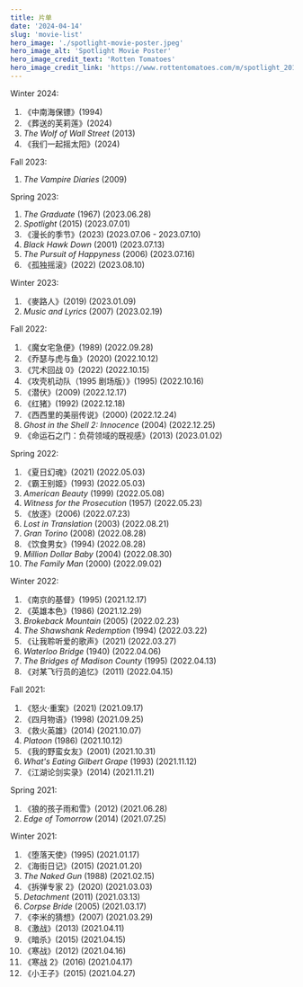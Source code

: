 ```yaml
---
title: 片单
date: '2024-04-14'
slug: 'movie-list'
hero_image: './spotlight-movie-poster.jpeg'
hero_image_alt: 'Spotlight Movie Poster'
hero_image_credit_text: 'Rotten Tomatoes'
hero_image_credit_link: 'https://www.rottentomatoes.com/m/spotlight_2015'
---
```


Winter 2024:

1. 《中南海保镖》(1994)
2. 《葬送的芙莉莲》(2024)
3. _The Wolf of Wall Street_ (2013)
4. 《我们一起摇太阳》(2024)

Fall 2023:

1. _The Vampire Diaries_ (2009)

Spring 2023:

1. _The Graduate_ (1967)
   (2023.06.28)
2. _Spotlight_ (2015)
   (2023.07.01)
3. 《漫长的季节》(2023)
   (2023.07.06 - 2023.07.10)
4. _Black Hawk Down_ (2001)
   (2023.07.13)
5. _The Pursuit of Happyness_ (2006)
   (2023.07.16)
6. 《孤独摇滚》(2022)
   (2023.08.10)

Winter 2023:

1. 《麥路人》(2019)
   (2023.01.09)
2. _Music and Lyrics_ (2007)
   (2023.02.19)

Fall 2022:

1. 《魔女宅急便》(1989)
   (2022.09.28)
2. 《乔瑟与虎与鱼》(2020)
   (2022.10.12)
3. 《咒术回战 0》(2022)
   (2022.10.15)
4. 《攻壳机动队（1995 剧场版）》(1995)
   (2022.10.16)
5. 《潜伏》(2009)
   (2022.12.17)
6. 《红猪》(1992)
   (2022.12.18)
7. 《西西里的美丽传说》(2000)
   (2022.12.24)
8. _Ghost in the Shell 2: Innocence_ (2004)
   (2022.12.25)
9. 《命运石之门：负荷领域的既视感》(2013)
   (2023.01.02)

Spring 2022:

1. 《夏日幻魂》(2021)
   (2022.05.03)
2. 《霸王别姬》(1993)
   (2022.05.03)
3. _American Beauty_ (1999)
   (2022.05.08)
4. _Witness for the Prosecution_ (1957)
   (2022.05.23)
5. 《放逐》(2006)
   (2022.07.23)
6. _Lost in Translation_ (2003)
   (2022.08.21)
7. _Gran Torino_ (2008)
   (2022.08.28)
8. 《饮食男女》(1994)
   (2022.08.28)
9. _Million Dollar Baby_ (2004)
   (2022.08.30)
10. _The Family Man_ (2000)
    (2022.09.02)

Winter 2022:

1. 《南京的基督》(1995)
   (2021.12.17)
2. 《英雄本色》(1986)
   (2021.12.29)
3. _Brokeback Mountain_ (2005)
   (2022.02.23)
4. _The Shawshank Redemption_ (1994)
   (2022.03.22)
5. 《让我聆听爱的歌声》(2021)
   (2022.03.27)
6. _Waterloo Bridge_ (1940)
   (2022.04.06)
7. _The Bridges of Madison County_ (1995)
   (2022.04.13)
8. 《对某飞行员的追忆》(2011)
   (2022.04.15)

Fall 2021:

1. 《怒火·重案》(2021)
   (2021.09.17)
2. 《四月物语》(1998)
   (2021.09.25)
3. 《救火英雄》(2014)
   (2021.10.07)
4. _Platoon_ (1986)
   (2021.10.12)
5. 《我的野蛮女友》(2001)
   (2021.10.31)
6. _What's Eating Gilbert Grape_ (1993)
   (2021.11.12)
7. 《江湖论剑实录》(2014)
   (2021.11.21)

Spring 2021:

1. 《狼的孩子雨和雪》(2012)
   (2021.06.28)
2. _Edge of Tomorrow_ (2014)
   (2021.07.25)

Winter 2021:

1. 《堕落天使》(1995)
   (2021.01.17)
2. 《海街日记》(2015)
   (2021.01.20)
3. _The Naked Gun_ (1988)
   (2021.02.15)
4. 《拆弹专家 2》(2020)
   (2021.03.03)
5. _Detachment_ (2011)
   (2021.03.13)
6. _Corpse Bride_ (2005)
   (2021.03.17)
7. 《李米的猜想》(2007)
   (2021.03.29)
8. 《激战》(2013)
   (2021.04.11)
9. 《暗杀》(2015)
   (2021.04.15)
10. 《寒战》(2012)
    (2021.04.16)
11. 《寒战 2》(2016)
    (2021.04.17)
12. 《小王子》(2015)
    (2021.04.27)
